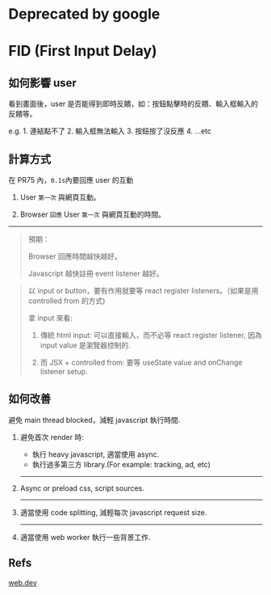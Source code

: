# Deprecated by google

# FID (First Input Delay)

## 如何影響 user

  看到畫面後，user 是否能得到即時反饋，如：按鈕點擊時的反饋、輸入框輸入的反饋等。

  e.g. 
    1. 連結點不了
    2. 輸入框無法輸入
    3. 按鈕按了沒反應
    4. ...etc

## 計算方式

  在 PR75 內，`0.1s`內要回應 user 的互動

  1. User `第一次` 與網頁互動。

  2. Browser `回應` User `第一次` 與網頁互動的時間。

  ---

  > 預期：
  >
  > Browser 回應時間越快越好。
  > 
  > Javascript 越快註冊 event listener 越好。


  > 以 input or button，要有作用就要等 react register listeners。（如果是用 controlled from 的方式)
  >
  > 拿 input 來看:
  >
  > 1. 傳統 html input: 可以直接輸入，而不必等 react register listener, 因為 input value 是瀏覽器控制的.
  > 
  > 2. 而 JSX + controlled from: 要等 useState value and onChange listener setup.


## 如何改善

  避免 main thread blocked，減輕 javascript 執行時間.

  1. 避免首次 render 時:
      * 執行 heavy javascript, 適當使用 async.
      * 執行過多第三方 library.(For example: tracking, ad, etc)

      ---

  2. Async or preload css, script sources.

      ---

  3. 適當使用 code splitting, 減輕每次 javascript request size.

      ---

  4. 適當使用 web worker 執行一些背景工作.

## Refs

  [web.dev](https://web.dev/articles/fid?hl=zh-tw)
